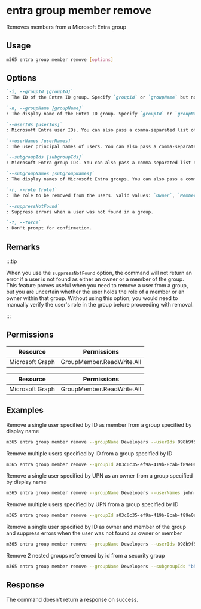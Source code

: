 
# entra group member remove

Removes members from a Microsoft Entra group

## Usage

```sh
m365 entra group member remove [options]
```

## Options

```md definition-list
`-i, --groupId [groupId]`
: The ID of the Entra ID group. Specify `groupId` or `groupName` but not both.

`-n, --groupName [groupName]`
: The display name of the Entra ID group. Specify `groupId` or `groupName` but not both.

`--userIds [userIds]`
: Microsoft Entra user IDs. You can also pass a comma-separated list of IDs. Specify either `userIds`, `userNames`, `subgroupIds` or `subgroupNames` but not multiple.

`--userNames [userNames]`
: The user principal names of users. You can also pass a comma-separated list of UPNs. Specify either `userIds`, `userNames`, `subgroupIds` or `subgroupNames` but not multiple.

`--subgroupIds [subgroupIds]`
: Microsoft Entra group IDs. You can also pass a comma-separated list of IDs. Specify either `userIds`, `userNames`, `subgroupIds` or `subgroupNames` but not multiple.

`--subgroupNames [subgroupNames]`
: The display names of Microsoft Entra groups. You can also pass a comma-separated list of group display names. Specify either `userIds`, `userNames`, `subgroupIds` or `subgroupNames` but not multiple.

`-r, --role [role]`
: The role to be removed from the users. Valid values: `Owner`, `Member`. Defaults to both.

`--suppressNotFound`
: Suppress errors when a user was not found in a group.

`-f, --force`
: Don't prompt for confirmation.
```

<Global />

## Remarks

:::tip

When you use the `suppressNotFound` option, the command will not return an error if a user is not found as either an owner or a member of the group.
This feature proves useful when you need to remove a user from a group, but you are uncertain whether the user holds the role of a member or an owner within that group.
Without using this option, you would need to manually verify the user's role in the group before proceeding with removal.

:::

## Permissions
<Tabs>
  <TabItem value="Delegated">

  | Resource        | Permissions               |
  |-----------------|---------------------------|
  | Microsoft Graph | GroupMember.ReadWrite.All |

  </TabItem>
  <TabItem value="Application">

  | Resource        | Permissions               |
  |-----------------|---------------------------|
  | Microsoft Graph | GroupMember.ReadWrite.All |

  </TabItem>
</Tabs>

## Examples

Remove a single user specified by ID as member from a group specified by display name

```sh
m365 entra group member remove --groupName Developers --userIds 098b9f52-f48c-4401-819f-29c33794c3f5 --role Member
```

Remove multiple users specified by ID from a group specified by ID

```sh
m365 entra group member remove --groupId a03c0c35-ef9a-419b-8cab-f89e0a8d2d2a --userIds "098b9f52-f48c-4401-819f-29c33794c3f5,f1e06e31-3abf-4746-83c2-1513d71f38b8"
```

Remove a single user specified by UPN as an owner from a group specified by display name

```sh
m365 entra group member remove --groupName Developers --userNames john.doe@contoso.com --role Owner
```

Remove multiple users specified by UPN from a group specified by ID

```sh
m365 entra group member remove --groupId a03c0c35-ef9a-419b-8cab-f89e0a8d2d2a --userNames "john.doe@contoso.com,adele.vance@contoso.com"
```

Remove a single user specified by ID as owner and member of the group and suppress errors when the user was not found as owner or member

```sh
m365 entra group member remove --groupName Developers --userIds 098b9f52-f48c-4401-819f-29c33794c3f5 --suppressNotFound
```

Remove 2 nested groups referenced by id from a security group

```sh
m365 entra group member remove --groupName Developers --subgroupIds "b51b6157-839f-4d92-8dab-ac61b53c6c40,1e793f86-8dc6-4df6-8037-649ef9a22330" --role Member
```

## Response

The command doesn't return a response on success.
